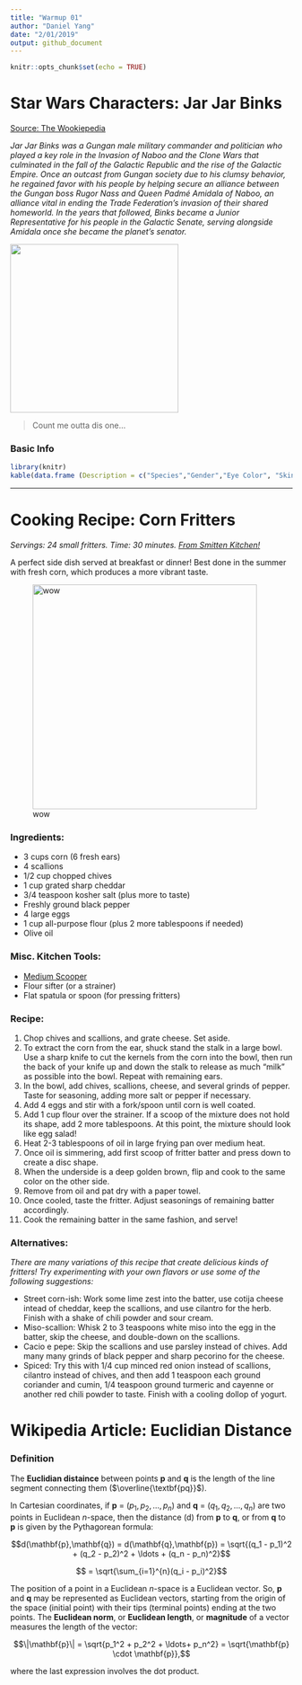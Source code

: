 ```yaml
---
title: "Warmup 01"
author: "Daniel Yang"
date: "2/01/2019"
output: github_document
---
```


```r
knitr::opts_chunk$set(echo = TRUE)
```


# Star Wars Characters: **Jar Jar Binks**
[Source: The Wookiepedia](https://starwars.fandom.com/wiki/Jar_Jar_Binks)

_Jar Jar Binks was a Gungan male military commander and politician who played a key role in the Invasion of Naboo and the Clone Wars that culminated in the fall of the Galactic Republic and the rise of the Galactic Empire. Once an outcast from Gungan society due to his clumsy behavior, he regained favor with his people by helping secure an alliance between the Gungan boss Rugor Nass and Queen Padmé Amidala of Naboo, an alliance vital in ending the Trade Federation's invasion of their shared homeworld. In the years that followed, Binks became a Junior Representative for his people in the Galactic Senate, serving alongside Amidala once she became the planet's senator._

![](https://vignette.wikia.nocookie.net/emoticon/images/f/f5/Jar-Jar-Binks-1.png){width=300px}

> Count me outta dis one...

### Basic Info
```r
library(knitr)
kable(data.frame (Description = c("Species","Gender","Eye Color", "Skin Color"), Value = c("Gungan", "Male", "Yellow", "Orange & White")))
```

---
# Cooking Recipe: **Corn Fritters**

_Servings: 24 small fritters. Time: 30 minutes. [From Smitten Kitchen!](https://smittenkitchen.com/2018/07/corn-fritters/)_

A perfect side dish served at breakfast or dinner! Best done in the summer with fresh corn, which produces a more vibrant taste.

![wow](https://farm2.staticflickr.com/1830/28505259557_db5e842dff_z.jpg){width=400px}

### Ingredients:
- 3 cups corn (6 fresh ears)
- 4 scallions
- 1/2 cup chopped chives
- 1 cup grated sharp cheddar
- 3/4 teaspoon kosher salt (plus more to taste)
- Freshly ground black pepper
- 4 large eggs
- 1 cup all-purpose flour (plus 2 more tablespoons if needed)
- Olive oil

### Misc. Kitchen Tools:
- [Medium Scooper](https://www.amazon.com/OXO-Grips-Medium-Cookie-Scoop/dp/B0000CDVD2/ref=as_li_ss_tl?s=kitchen&ie=UTF8&qid=1531496857&sr=1-6&keywords=cookie+scoop&linkCode=sl1&tag=smitten-20&linkId=57d799f38cc949f8386459ff269fdf5e)
- Flour sifter (or a strainer)
- Flat spatula or spoon (for pressing fritters)

### Recipe:
1. Chop chives and scallions, and grate cheese. Set aside.
2. To extract the corn from the ear, shuck stand the stalk in a large bowl. Use a sharp knife to cut the kernels from the corn into the bowl, then run the back of your knife up and down the stalk to release as much “milk” as possible into the bowl. Repeat with remaining ears.
3. In the bowl, add chives, scallions, cheese, and several grinds of pepper. Taste for seasoning, adding more salt or pepper if necessary.
4. Add 4 eggs and stir with a fork/spoon until corn is well coated.
5. Add 1 cup flour over the strainer. If a scoop of the mixture does not hold its shape, add 2 more tablespoons. At this point, the mixture should look like egg salad!
6. Heat 2-3 tablespoons of oil in large frying pan over medium heat. 
7. Once oil is simmering, add first scoop of fritter batter and press down to create a disc shape. 
8. When the underside is a deep golden brown, flip and cook to the same color on the other side.
9. Remove from oil and pat dry with a paper towel. 
10. Once cooled, taste the fritter. Adjust seasonings of remaining batter accordingly.
11. Cook the remaining batter in the same fashion, and serve!

### Alternatives:

_There are many variations of this recipe that create delicious kinds of fritters! Try experimenting with your own flavors or use some of the following suggestions:_

- Street corn-ish: Work some lime zest into the batter, use cotija cheese intead of cheddar, keep the scallions, and use cilantro for the herb. Finish with a shake of chili powder and sour cream.
- Miso-scallion: Whisk 2 to 3 teaspoons white miso into the egg in the batter, skip the cheese, and double-down on the scallions. 
- Cacio e pepe: Skip the scallions and use parsley instead of chives. Add many many grinds of black pepper and sharp pecorino for the cheese.
- Spiced: Try this with 1/4 cup minced red onion instead of scallions, cilantro instead of chives, and then add 1 teaspoon each ground coriander and cumin, 1/4 teaspoon ground turmeric and cayenne or another red chili powder to taste. Finish with a cooling dollop of yogurt.

# Wikipedia Article: **Euclidian Distance**

### Definition

The **Euclidian distaince** between points **p** and **q** is the length of the line segment connecting them ($\overline{\textbf{pq}}$).

In Cartesian coordinates, if **p** = $(p_1, p_2,..., p_n)$ and **q** = $(q_1, q_2,..., q_n)$ are two points in Euclidean _n_-space, then the distance (d) from **p** to **q**, or from **q** to **p** is given by the Pythagorean formula:

$$d(\mathbf{p},\mathbf{q}) = d(\mathbf{q},\mathbf{p}) = \sqrt{(q_1 - p_1)^2 + (q_2 - p_2)^2 + \ldots + (q_n - p_n)^2}$$

$$ = \sqrt{\sum_{i=1}^{n}(q_i - p_i)^2}$$

The position of a point in a Euclidean _n_-space is a Euclidean vector. So, **p** and **q** may be represented as Euclidean vectors, starting from the origin of the space (initial point) with their tips (terminal points) ending at the two points. The **Euclidean norm**, or **Euclidean length**, or **magnitude** of a vector measures the length of the vector:

$$\|\mathbf{p}\| = \sqrt{p_1^2 + p_2^2 + \ldots+ p_n^2} = \sqrt{\mathbf{p} \cdot \mathbf{p}},$$

where the last expression involves the dot product.
